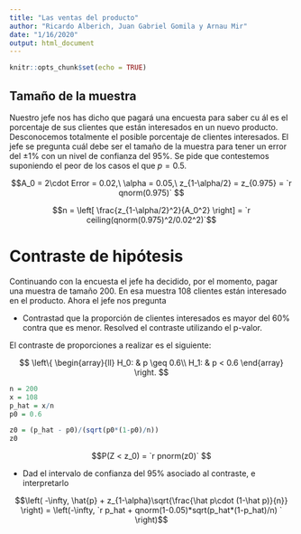 ```yaml
---
title: "Las ventas del producto"
author: "Ricardo Alberich, Juan Gabriel Gomila y Arnau Mir"
date: "1/16/2020"
output: html_document
---
```


```r
knitr::opts_chunk$set(echo = TRUE)
```

## Tamaño de la muestra

Nuestro jefe nos has dicho que pagará una encuesta para saber cu ál es el porcentaje de sus clientes que están interesados en un nuevo producto. Desconocemos totalmente el posible porcentaje de clientes interesados. El jefe se pregunta cuál debe ser el tamaño de la muestra para tener un error del $\pm 1$% con un nivel de confianza del $95$%. Se pide que contestemos suponiendo el peor de los casos el que $p = 0.5$.

$$A_0 = 2\cdot Error = 0.02,\ \alpha = 0.05,\ z_{1-\alpha/2} = z_{0.975} = `r qnorm(0.975)` $$

$$n = \left[ \frac{z_{1-\alpha/2}^2}{A_0^2}  \right] = `r ceiling(qnorm(0.975)^2/0.02^2)`$$


# Contraste de hipótesis

Continuando con la encuesta el jefe ha decidido, por el momento, pagar una muestra de tamaño 200. En esa muestra 108 clientes están interesado en el producto. Ahora el jefe nos pregunta

* Contrastad que la proporción de clientes interesados es mayor del $60$% contra que es menor. Resolved el contraste utilizando el p-valor.

El contraste de proporciones a realizar es el siguiente:

$$
\left\{
\begin{array}{ll}
H_0: & p \geq 0.6\\
H_1: & p < 0.6
\end{array}
\right.
$$


```r
n = 200
x = 108
p_hat = x/n
p0 = 0.6

z0 = (p_hat - p0)/(sqrt(p0*(1-p0)/n))
z0
```

$$P(Z < z_0) = `r pnorm(z0)` $$

* Dad el intervalo de confianza del $95$% asociado al contraste, e interpretarlo

$$\left( -\infty, \hat{p} + z_{1-\alpha}\sqrt{\frac{\hat p\cdot (1-\hat p)}{n}} \right) = \left(-\infty, `r p_hat + qnorm(1-0.05)*sqrt(p_hat*(1-p_hat)/n) ` \right)$$


